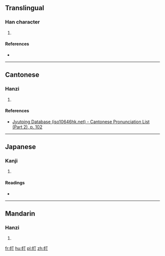 ==Translingual==

===Han character===
{{Han char|rn=50|rad=巾|as=02|sn=5|four=41220|canj=LBMN|ids=⿰巾丁}}

# {{defn|Han|sort=巾02}}

====References====
* {{Han ref|kx=0328.081|dkj=08781|dj=0634.010|hdz=10728.040|uh=5E04|ud=24068|bh=C978|bd=51576}}

----

==Cantonese==

===Hanzi===
{{yue-hanzi|jyut=[[ding1]]|y=ding1}}

# {{defn|lang=yue|sort=巾02}}

====References====
* [http://www.iso10646hk.net/jp/document/download.jsp Jyutping Database (iso10646hk.net) - Cantonese Pronunciation List (Part 2), p. 102]

----

==Japanese==

===Kanji===
{{ja-kanji|grade=|rs=巾02}}

# {{defn|lang=ja|sort=巾02}}

====Readings====
* {{ja-readings|on=[[てい]] (tei), [[ちゃう]] (chau)|kun=}}

----

==Mandarin==

===Hanzi===
{{cmn-hanzi|pin=[[dīng]] ([[ding1]])|wg=ting<sup>1</sup>}}

# {{defn|lang=cmn|sort=巾02}}

[[fr:帄]]
[[hu:帄]]
[[pl:帄]]
[[zh:帄]]